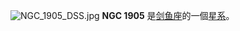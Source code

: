 {{NGCInfoBox|NGCID=NGC 1905|發現者=約翰·弗里德里希·威廉·赫歇爾|發現日期=1837年1月2日|其他編號=ESO 85-SC67|曆元=J2000.0|赤經=5時18分23.6秒
|赤緯=-67°16'41"|星座=剑鱼座|星體=星系|星等=13.2|表面亮度=|藍等=13.5}}
[[File:NGC_1905_DSS.jpg|thumb]]
'''NGC 1905''' 是[[剑鱼座|剑鱼座]]的一個[[星系|星系]]。

{{NGCReference|1905}}
{{Catalogs|NGC=1905}}